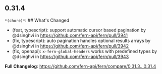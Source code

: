 ## 0.31.4
`*(chore)*`: ## What's Changed
* (feat, typescript): support automatic cursor based pagination by @dsinghvi in https://github.com/fern-api/fern/pull/3941
* (fix, typescript): auto pagination handles optional results arrays by @dsinghvi in https://github.com/fern-api/fern/pull/3942
* (fix, openapi):  `x-fern-global-headers` works with predefined types by @dsinghvi in https://github.com/fern-api/fern/pull/3943


**Full Changelog**: https://github.com/fern-api/fern/compare/0.31.3...0.31.4

